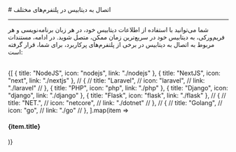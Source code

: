 
<Layout>
# اتصال به دیتابیس در پلتفرم‌های مختلف
<hr className="mb-2" />

شما می‌توانید با استفاده از اطلاعات دیتابیس خود، در هر زبان برنامه‌نویسی و هر فریم‌ورکی، به دیتابیس خود در سریع‌ترین زمان ممکن، متصل شوید. 
در ادامه، مستندات مربوط به اتصال به دیتابیس در برخی از پلتفرم‌های پرکاربرد، برای شما، قرار گرفته است:

<br />
<div className='h-2' />
<div className="grid grid-cols-5 gap-4">
            {[
    {
        title: "NodeJS",
        icon: "nodejs",
        link: "./nodejs"
      },
      {
        title: "NextJS",
        icon: "next",
        link: "./nextjs"
      },
      // {
      //   title: "Laravel",
      //   icon: "laravel",
      //   link: "./laravel"
      // },
      {
        title: "PHP",
        icon: "php",
        link: "./php"
      },
      {
        title: "Django",
        icon: "django",
        link: "./django"
      },
      {
        title: "Flask",
        icon: "flask",
        link: "./flask"
      },
      // {
      //   title: "NET.",
      //   icon: "netcore",
      //   link: "./dotnet"
      // },
      // {
      //   title: "Golang",
      //   icon: "go",
      //   link: "./go"
      // },
  ].map(item =>
    <Link href={item.link}>
    <Card className="flex cursor-pointer w-full items-center justify-between">
        <div className="flex items-center gap-3">
        <div className="w-[40px] p-1  bg-[#333] rounded-lg">
            <PlatformIcon platform={item.icon} />
        </div>
        <h4>
            {item.title}
        </h4>
        </div>
        <GoArrowLeft className="ml-1" />
    </Card>
    </Link>
            )}
          </div>
<div className='h-2' />

</Layout>